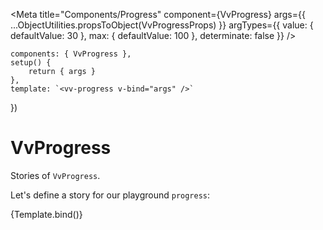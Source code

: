 
<Meta
	title="Components/Progress"
	component={VvProgress}
	args={{
		...ObjectUtilities.propsToObject(VvProgressProps)
	}}
	argTypes={{
		value: {
			defaultValue: 30
		},
		max: {
			defaultValue: 100
		},
		determinate: false
	}}
/>

	components: { VvProgress },
	setup() {
		return { args }
	},
	template: `<vv-progress v-bind="args" />`
})

# VvProgress

Stories of `VvProgress`.

Let's define a story for our playground `progress`:

<Story name="vv-progress" play={indeterminateTest}>
	{Template.bind()}
</Story>
